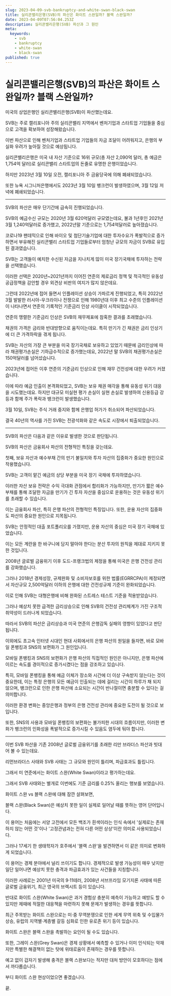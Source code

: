 ```yaml
---
slug: 2023-04-09-svb-bankruptcy-and-white-swan-black-swan
title: 실리콘밸리은행(SVB)의 파산은 화이트 스완일까? 블랙 스완일까?
date: 2023-04-09T07:56:04.253Z
description: 실리콘밸리은행(SVB) 파산과 그 원인
meta:
  keywords:
    - svb
    - bankruptcy
    - white-swan
    - black-swan
published: true
---
```


# 실리콘밸리은행(SVB)의 파산은 화이트 스완일까? 블랙 스완일까?

미국의 상업은행인 실리콘밸리은행(SVB)이 파산했는데요.

SVB는 주로 캘리포니아 주의 실리콘밸리 지역에서 벤처기업과 스타트업 기업들을 중심으로 고객을 확보하여 성장해왔습니다.

이번 파산으로 인해 벤처기업과 스타트업 기업들의 자금 조달이 어려워지고, 은행의 부실화 우려가 높아질 것으로 예상됩니다.

실리콘밸리은행은 미국 내 자산 기준으로 16위 규모(총 자산 2,090억 달러, 총 예금은 1,754억 달러)로 실리콘밸리 스타트업의 돈줄로 유명한 은행이었습니다.

하지만 2023년 3월 10일 오전, 캘리포니아 주 금융당국에 의해 폐쇄되었습니다.

또한 뉴욕 시그니처은행에서도 2023년 3월 10일 뱅크런이 발생하였으며, 3월 12일 저녁에 폐쇄되었습니다.

---

SVB의 파산은 매우 단기간에 급속히 진행되었습니다.

SVB의 예금수신 규모는 2020년 3월 620억달러 규모였는데요, 불과 1년후인 2021년 3월 1,240억달러로 증가했고, 2022년말 기준으로는 1,754억달러로 높아졌습니다.

코로나19 팬데믹으로 인해 바이오 및 첨단기술기업에 대한 투자수요가 폭발적으로 증가하면서 부유해진 실리콘밸리 스타트업 기업들로부터 엄청난 규모의 자금이 SVB로 유입된 결과였습니다.

SVB는 고객들이 예치한 수신된 자금을 지나치게 많이 미국 장기국채에 투자하는 전략을 선택했습니다.

이러한 선택은 2020년~2021년까지 이어진 연준의 제로금리 정책 및 적극적인 유동성 공급정책을 감안할 경우 외견상 비판의 여지가 많지 않은데요.

그런데 2022년에 접어 들면서 인플레이션 상승이 가파르게 진행되었고, 특히 2022년 3월 발발한 러시아-우크라이나 전쟁으로 인해 1980년대 이후 최고 수준의 인플레이션이 나타나면서 연준의 기록적인 기준금리 인상 사이클이 시작되었습니다.

연준의 맹렬한 기준금리 인상은 SVB의 재무제표에 참혹한 결과를 초래했습니다.

채권의 가격은 금리와 반대방향으로 움직이는데요. 특히 만기가 긴 채권은 금리 인상기에 더 큰 가격하락을 겪게 됩니다.

SVB는 자산의 가장 큰 부분을 미국 장기국채로 보유하고 있었기 때문에 금리인상에 따라 채권평가손실은 기하급수적으로 증가했는데요, 2022년 말 SVB의 채권평가손실은 150억달러를 넘어섰습니다.

2023년에 접어든 이후 연준의 기준금리 인상으로 인해 재무 건전성에 대한 우려가 커졌습니다.

이에 따라 예금 인출이 본격화되었고, SVB는 보유 채권 매각을 통해 유동성 위기 대응을 시도했는데요. 하지만 대규모 미실현 평가 손실이 실현 손실로 발생하여 신용등급 강등과 함께 주가 폭락과 뱅크런이 발생했습니다.

3월 10일, SVB는 주식 거래 중지와 함께 은행업 허가가 취소되어 파산되었습니다.

결국 40년의 역사를 가진 SVB는 전광석화와 같은 속도로 시장에서 퇴출되었습니다.

---

SVB의 파산은 다음과 같은 이유로 발생한 것으로 판단됩니다. 

SVB의 파산은 금융회사 파산의 전형적인 특징을 갖는데요.

첫째, 보유 자산과 예수부채 간의 만기 불일치와 투자 자산의 집중화가 중요한 원인으로 작용했습니다.

SVB는 고객이 맡긴 예금의 상당 부분을 미국 장기 국채에 투자하였습니다.

이러한 자산 보유 전략은 수익 극대화 관점에서 합리화가 가능하지만, 만기가 짧은 예수부채를 통해 조달한 자금을 만기가 긴 투자 자산을 중심으로 운용하는 것은 유동성 위기를 초래할 수 있습니다.

이는 금융회사 파산, 특히 은행 파산의 전형적인 특징입니다. 또한, 운용 자산의 집중화도 파산의 중요한 원인으로 지목됩니다.

SVB는 안정적인 대출 포트폴리오를 가졌지만, 운용 자산의 중심은 미국 장기 국채에 있었습니다.

이는 모든 계란을 한 바구니에 담지 말아야 한다는 분산 투자의 원칙을 제대로 지키지 못한 것입니다.

2008년 글로벌 금융위기 이후 도드-프랭크법의 제정을 통해 미국은 은행 건전성 관리를 강화했습니다.

그러나 2018년 경제성장, 규제완화 및 소비자보호를 위한 법률(EGRRCPA)이 제정되면서 자산규모 2,500억달러 이하의 은행에 대한 건전성규제 기준이 완화되었습니다.

이로 인해 SVB는 대형은행에 비해 완화된 스트레스 테스트 기준을 적용받았습니다.

그러나 예상치 못한 급격한 금리상승으로 인해 SVB의 건전성 관리체계가 가진 구조적 취약성이 드러나게 되었습니다.

따라서 SVB의 파산은 금리상승과 미국 연준의 은행감독 실패의 영향이 있었다고 판단됩니다.

이외에도 초고속 인터넷 시대인 현대 사회에서의 은행 파산의 원일을 들자면, 바로 모바일 폰뱅킹과 SNS의 보편화가 그 원인입니다.

모바일 폰뱅킹과 SNS의 보편화가 은행 파산의 직접적인 원인은 아니지만, 은행 파산에 이르는 속도를 경이적으로 증가시켰다는 점을 강조하고 있습니다.

특히, 모바일 폰뱅킹을 통해 예금 이체가 장소와 시간에 더 이상 구속받지 않는다는 것이 중요한데, 이는 특정 은행의 모든 예금이 인출되는 데에 걸리는 시간이 하루가 채 되지 않으며, 뱅크런으로 인한 은행 파산에 소요되는 시간이 반나절이면 충분할 수 있다는 걸 의미합니다.

이러한 환경 변화는 중앙은행과 정부의 은행 건전성 관리에 중요한 도전이 될 것으로 보입니다.

또한, SNS의 사용과 모바일 폰뱅킹의 보편화는 불가피한 시대의 흐름이지만, 이러한 변화가 뱅크런의 인화성을 폭발적으로 증가시킬 수 있음도 염두에 둬야 합니다. 

---

이번 SVB 파산을 기존 2008년 글로벌 금융위기를 초래한 리만 브라더스 파산과 빗대어 볼 수 있는데요.

리먼브라더스 사태와 SVB 사태는 그 규모와 원인이 틀리며, 파급효과도 틀립니다.

그래서 미 연준에서는 화이트 스완(White Swan)이라고 평가하는데요.

그래서 SVB 사태와는 별개로 이번에도 기준 금리를 0.25% 올리는 행보를 보였습니다.

화이트 스완 vs 블랙 스완에 대해 잠깐 살펴보면,

블랙 스완(Black Swan)은 예상치 못한 일이 실제로 일어날 때를 뜻하는 영어 단어입니다.

이 용어는 처음에는 서양 고전에서 모든 백조가 흰색이라는 인식 속에서 '실제로는 존재하지 않는 어떤 것'이나 '고정관념과는 전혀 다른 어떤 상상'이란 의미로 사용되었습니다.

그러나 17세기 한 생태학자가 호주에서 '블랙 스완'을 발견하면서 이 같은 의미로 변화하게 되었습니다.

이 용어는 경제 분야에서 널리 쓰이기도 합니다. 경제적으로 발생 가능성이 매우 낮지만 일단 일어나면 예상치 못한 충격과 파급효과가 있는 사건들을 지칭합니다.

 이러한 사례로는 2001년 미국의 9·11테러, 2008년 서브프라임 모기지론 사태에 따른 글로벌 금융위기, 최근 영국의 브렉시트 등이 있습니다.

반대로 화이트 스완(White Swan)은 과거 경험상 충분히 예측이 가능하고 예방도 할 수 있지만 제때에 적절한 대응책을 마련하지 못해 문제가 발생하는 경우를 뜻합니다.

최근 주목받는 화이트 스완으로는 미·중 무역분쟁으로 인한 세계 무역 위축 및 수입물가 상승, 유럽의 지역별·계층별 갈등 심화로 인한 유로존 위기 등이 있습니다.

 화이트 스완은 블랙 스완을 촉발하는 요인이 될 수도 있습니다.

또한, 그레이 스완(Grey Swan)은 경제 상황에서 예측할 수 있거나 이미 인식되는 악재지만 특별한 해결책이 없는 탓에 위태로움이 존재하는 경우를 뜻합니다.

예고 없이 갑자기 발생해 충격은 블랙 스완보다는 적지만 대처 방안이 모호하다는 점에서 까다롭습니다.

부디 화이트 스완 현상이었으면 좋겠습니다.

끝.
